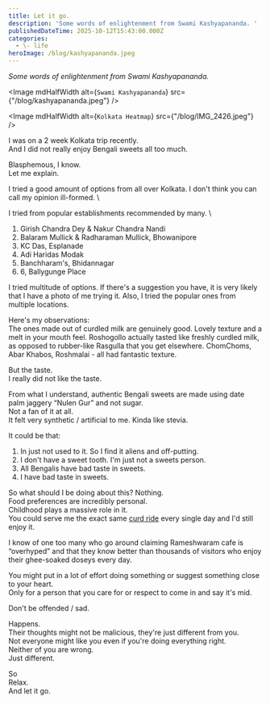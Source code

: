 ```yaml
---
title: Let it go.
description: 'Some words of enlightenment from Swami Kashyapananda. '
publishedDateTime: 2025-10-12T15:43:00.000Z
categories:
  - \- life
heroImage: /blog/kashyapananda.jpeg
---
```


<i>Some words of enlightenment from Swami Kashyapananda.</i>

<Image mdHalfWidth alt={`Swami Kashyapananda`} src={"/blog/kashyapananda.jpeg"} />

<Image mdHalfWidth alt={`Kolkata Heatmap`} src={"/blog/IMG_2426.jpeg"} />

I was on a 2 week Kolkata trip recently. \
And I did not really enjoy Bengali sweets all too much.

Blasphemous, I know. \
Let me explain.

I tried a good amount of options from all over Kolkata. I don't think you can call my opinion ill-formed. \\

I tried from popular establishments recommended by many. \\

1. Girish Chandra Dey & Nakur Chandra Nandi
2. Balaram Mullick & Radharaman Mullick, Bhowanipore
3. KC Das, Esplanade
4. Adi Haridas Modak
5. Banchharam's, Bhidannagar
6. 6, Ballygunge Place

I tried multitude of options. If there's a suggestion you have, it is very likely that I have a photo of me trying it. Also, I tried the popular ones from multiple locations.

Here's my observations: \
The ones made out of curdled milk are genuinely good. Lovely texture and a melt in your mouth feel. Roshogollo actually tasted like freshly curdled milk, as opposed to rubber-like Rasgulla that you get elsewhere. ChomChoms, Abar Khabos, Roshmalai - all had fantastic texture.

But the taste. \
I really did not like the taste.

From what I understand, authentic Bengali sweets are made using date palm jaggery “Nulen Gur” and not sugar. \
Not a fan of it at all. \
It felt very synthetic / artificial to me. Kinda like stevia.

It could be that:

1. In just not used to it. So I find it aliens and off-putting.
2. I don't have a sweet tooth. I'm just not a sweets person.
3. All Bengalis have bad taste in sweets.
4. I have bad taste in sweets.

So what should I be doing about this?
Nothing. \
Food preferences are incredibly personal. \
Childhood plays a massive role in it. \
You could serve me the exact same [curd ride](/blog/recipe-1-curd-rice) every single day and I'd still enjoy it.

I know of one too many who go around claiming Rameshwaram cafe is “overhyped” and that they know better than thousands of visitors who enjoy their ghee-soaked doseys every day.

You might put in a lot of effort doing something or suggest something close to your heart. \
Only for a person that you care for or respect to come in and say it's mid.

Don't be offended / sad.

Happens. \
Their thoughts might not be malicious, they're just different from you. \
Not everyone might like you even if you're doing everything right. \
Neither of you are wrong. \
Just different.

So \
Relax. \
And let it go.
